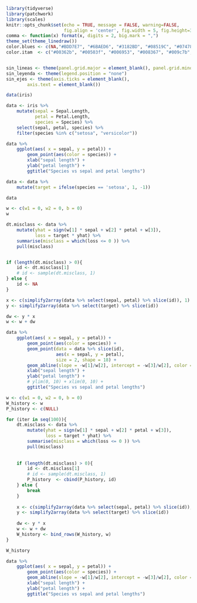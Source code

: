
```r
library(tidyverse)
library(patchwork)
library(scales)
knitr::opts_chunk$set(echo = TRUE, message = FALSE, warning=FALSE, 
                      fig.align = 'center', fig.width = 5, fig.height=3, cache = TRUE)
comma <- function(x) format(x, digits = 2, big.mark = ",")
theme_set(theme_linedraw())
color.blues <- c(NA,"#BDD7E7", "#6BAED6", "#3182BD", "#08519C", "#074789", "#063e77", "#053464")
color.itam  <- c("#00362b", "#00503f", "#006953", "#008367", "#009c7b", "#00b68f")


sin_lineas <- theme(panel.grid.major = element_blank(), panel.grid.minor = element_blank())
sin_leyenda <- theme(legend.position = "none")
sin_ejes <- theme(axis.ticks = element_blank(), 
        axis.text = element_blank())

```

```r

data(iris)

data <- iris %>% 
    mutate(sepal = Sepal.Length, 
           petal = Petal.Length, 
           species = Species) %>% 
    select(sepal, petal, species) %>% 
    filter(species %in% c("setosa", "versicolor"))

data %>% 
    ggplot(aes( x = sepal, y = petal)) + 
        geom_point(aes(color = species)) + 
        xlab("sepal length") + 
        ylab("petal length") + 
        ggtitle("Species vs sepal and petal lengths")

```

```r

data <- data %>% 
    mutate(target = ifelse(species == 'setosa', 1, -1))

data

```


```r

w <- c(w1 = 0, w2 = 0, b = 0)
w

```

```r

dt.misclass <- data %>% 
    mutate(yhat = sign(w[1] * sepal + w[2] * petal + w[3]), 
           loss = target * yhat) %>% 
    summarise(misclass = which(loss <= 0 )) %>% 
    pull(misclass)


if (length(dt.misclass) > 0){
    id <- dt.misclass[1]
    # id <- sample(dt.misclass, 1)
} else {
    id <- NA
}

x <- c(simplify2array(data %>% select(sepal, petal) %>% slice(id)), 1)
y <- simplify2array(data %>% select(target) %>% slice(id))

dw <- y * x
w <- w + dw

data %>% 
    ggplot(aes( x = sepal, y = petal)) + 
        geom_point(aes(color = species)) + 
        geom_point(data = data %>% slice(id), 
                   aes(x = sepal, y = petal), 
                   size = 2, shape = 18) + 
        geom_abline(slope = -w[1]/w[2], intercept = -w[3]/w[2], color = 'black') + 
        xlab("sepal length") + 
        ylab("petal length") + 
        # ylim(0, 10) + xlim(0, 10) + 
        ggtitle("Species vs sepal and petal lengths")


```



```r

w <- c(w1 = 0, w2 = 0, b = 0)
W_history <- w
P_history <- c(NULL)

for (iter in seq(100)){
    dt.misclass <- data %>% 
        mutate(yhat = sign(w[1] * sepal + w[2] * petal + w[3]), 
               loss = target * yhat) %>% 
        summarise(misclass = which(loss <= 0 )) %>% 
        pull(misclass)
    
    
    if (length(dt.misclass) > 0){
        id <- dt.misclass[1]
        # id <- sample(dt.misclass, 1)
        P_history  <- cbind(P_history, id)
    } else {
        break
    }
    
    x <- c(simplify2array(data %>% select(sepal, petal) %>% slice(id)), 1)
    y <- simplify2array(data %>% select(target) %>% slice(id))
    
    dw <- y * x
    w <- w + dw
    W_history <- bind_rows(W_history, w)
}

W_history
```

```r

data %>% 
    ggplot(aes( x = sepal, y = petal)) + 
        geom_point(aes(color = species)) +
        geom_abline(slope = -w[1]/w[2], intercept = -w[3]/w[2], color = 'black') + 
        xlab("sepal length") + 
        ylab("petal length") + 
        ggtitle("Species vs sepal and petal lengths")

```

